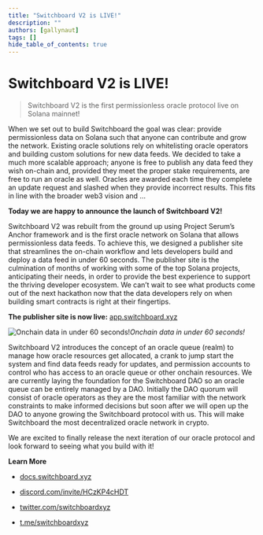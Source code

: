 ```yaml
---
title: "Switchboard V2 is LIVE!"
description: ""
authors: [gallynaut]
tags: []
hide_table_of_contents: true
---
```


# Switchboard V2 is LIVE!

> Switchboard V2 is the first permissionless oracle protocol live on Solana
> mainnet!

When we set out to build Switchboard the goal was clear: provide permissionless
data on Solana such that anyone can contribute and grow the network. Existing
oracle solutions rely on whitelisting oracle operators and building custom
solutions for new data feeds. We decided to take a much more scalable approach;
anyone is free to publish any data feed they wish on-chain and, provided they
meet the proper stake requirements, are free to run an oracle as well. Oracles
are awarded each time they complete an update request and slashed when they
provide incorrect results. This fits in line with the broader web3 vision and …

**Today we are happy to announce the launch of Switchboard V2!**

Switchboard V2 was rebuilt from the ground up using Project Serum’s Anchor
framework and is the first oracle network on Solana that allows permissionless
data feeds. To achieve this, we designed a publisher site that streamlines the
on-chain workflow and lets developers build and deploy a data feed in under 60
seconds. The publisher site is the culmination of months of working with some of
the top Solana projects, anticipating their needs, in order to provide the best
experience to support the thriving developer ecosystem. We can’t wait to see
what products come out of the next hackathon now that the data developers rely
on when building smart contracts is right at their fingertips.

**The publisher site is now live:**
[app.switchboard.xyz](https://app.switchboard.xyz/)

![Onchain data in under 60 seconds!](https://cdn-images-1.medium.com/max/2000/1*KlcKnP9LN8HUE3RzFdUZ5Q.gif)_Onchain
data in under 60 seconds!_

<!--truncate-->

Switchboard V2 introduces the concept of an oracle queue (realm) to manage how
oracle resources get allocated, a crank to jump start the system and find data
feeds ready for updates, and permission accounts to control who has access to an
oracle queue or other onchain resources. We are currently laying the foundation
for the Switchboard DAO so an oracle queue can be entirely managed by a DAO.
Initially the DAO quorum will consist of oracle operators as they are the most
familiar with the network constraints to make informed decisions but soon after
we will open up the DAO to anyone growing the Switchboard protocol with us. This
will make Switchboard the most decentralized oracle network in crypto.

We are excited to finally release the next iteration of our oracle protocol and
look forward to seeing what you build with it!

**Learn More**

- [docs.switchboard.xyz](https://docs.switchboard.xyz/)

- [discord.com/invite/HCzKP4cHDT](https://discord.com/invite/HCzKP4cHDT)

- [twitter.com/switchboardxyz](https://twitter.com/switchboardxyz)

- [t.me/switchboardxyz](https://t.me/switchboardxyz)
